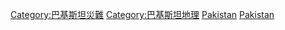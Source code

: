 [[Category:巴基斯坦災難|Category:巴基斯坦災難]]
[[Category:巴基斯坦地理|Category:巴基斯坦地理]]
[[Category:各國自然災害|Pakistan]]
[[Category:亚洲自然灾害|Pakistan]]